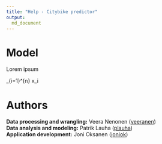```yaml
---
title: "Help - Citybike predictor"
output: 
  md_document
---
```


# Model

Lorem ipsum

\sum_{i=1}^{n} x_i

# Authors

**Data processing and wrangling:** Veera Nenonen ([veeranen](https://github.com/veeranen))  
**Data analysis and modeling:** Patrik Lauha ([plauha](https://github.com/plauha))  
**Application development:** Joni Oksanen ([joniok](https://github.com/joniok))  

